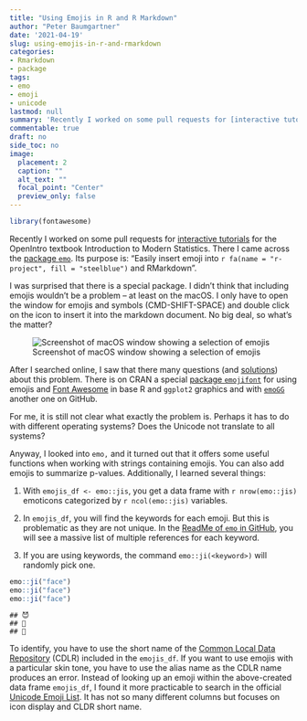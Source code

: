 ```yaml
---
title: "Using Emojis in R and R Markdown"
author: "Peter Baumgartner"
date: '2021-04-19'
slug: using-emojis-in-r-and-rmarkdown
categories:
- Rmarkdown
- package
tags:
- emo
- emoji
- unicode
lastmod: null
summary: 'Recently I worked on some pull requests for [interactive tutorials](https://github.com/OpenIntroStat/ims-tutorials) for the  OpenIntro textbook Introduction to Modern Statistics. There I came across the [package `emo`](https://github.com/hadley/emo). Its purpose is: "Easily insert emoji into R and R Markdown". This post describes some learnings on how to use this package.'
commentable: true
draft: no
side_toc: no
image:
  placement: 2    
  caption: ""
  alt_text: ""
  focal_point: "Center"
  preview_only: false
---
```


```r
library(fontawesome)
```

Recently I worked on some pull requests for [interactive tutorials](https://github.com/OpenIntroStat/ims-tutorials) for the OpenIntro textbook Introduction to Modern Statistics. There I came across the [package `emo`](https://github.com/hadley/emo). Its purpose is: "Easily insert emoji into `r fa(name = "r-project", fill = "steelblue")` and RMarkdown".

I was surprised that there is a special package. I didn't think that including emojis wouldn't be a problem -- at least on the macOS. I only have to open the window for emojis and symbols (CMD-SHIFT-SPACE) and double click on the icon to insert it into the markdown document. No big deal, so what's the matter?

![Screenshot of macOS window showing a selection of emojis](images/macOs-emojis-min.png)

After I searched online, I saw that there many questions (and [solutions](https://stackoverflow.com/questions/52378661/how-to-display-emojis-in-ggplot2-using-emo-package-in-r)) about this problem. There is on CRAN a special [package `emojifont`](https://cran.r-project.org/web/packages/emojifont/index.html) for using emojis and [Font Awesome](https://fontawesome.com/) in base R and `ggplot2` graphics and with [`emoGG`](https://github.com/dill/emoGG) another one on GitHub.

For me, it is still not clear what exactly the problem is. Perhaps it has to do with different operating systems? Does the Unicode not translate to all systems?

Anyway, I looked into `emo,` and it turned out that it offers some useful functions when working with strings containing emojis. You can also add emojis to summarize p-values. Additionally, I learned several things:

1.  With `emojis_df <- emo::jis`, you get a data frame with `r nrow(emo::jis)` emoticons categorized by `r ncol(emo::jis)` variables.

2.  In `emojis_df`, you will find the keywords for each emoji. But this is problematic as they are not unique. In the [ReadMe of `emo` in GitHub](https://github.com/hadley/emo#keywords), you will see a massive list of multiple references for each keyword.

3.  If you are using keywords, the command `emo::ji(<keyword>)` will randomly pick one.

```r
emo::ji("face")
emo::ji("face")
emo::ji("face")

```

    ## 😈
    ## 💆 
    ## 👼 

To identify, you have to use the short name of the [Common Local Data Repository](http://cldr.unicode.org/) (CDLR) included in the `emojis_df`. If you want to use emojis with a particular skin tone, you have to use the alias name as the CDLR name produces an error. Instead of looking up an emoji within the above-created data frame `emojis_df`, I found it more practicable to search in the official [Unicode Emoji List](https://www.unicode.org/emoji/charts/emoji-list.html). It has not so many different columns but focuses on icon display and CLDR short name.

```{=html}
<span class='Z3988' title='url_ver=Z39.88-2004&amp;ctx_ver=Z39.88-2004&amp;rfr_id=info%3Asid%2Fzotero.org%3A2&amp;rft_val_fmt=info%3Aofi%2Ffmt%3Akev%3Amtx%3Adc&amp;rft.type=blogPost&amp;rft.title=Using%20Emojis%20in%20R%20and%20R%20Markdown&amp;rft.source=Thought%20splinters&amp;rft.rights=CC%20BY-SA%204.0&amp;rft.description=Recently%20I%20worked%20on%20some%20pull%20requests%20for%20[interactive%20tutorials](https://github.com/OpenIntroStat/ims-tutorials)%20for%20the%20%20OpenIntro%20textbook%20Introduction%20to%20Modern%20Statistics.%20There%20I%20came%20across%20the%20[package%20%60emo%60](https://github.com/hadley/emo).%20Its%20purpose%20is:%20%22Easily%20insert%20emoji%20into%20R%20and%20R%20Markdown%22.%20This%20post%20describes%20some%20learnings%20on%20how%20to%20use%20this%20package.&amp;rft.identifier=https%3A%2F%2Fnotes.peter-baumgartner.net%2Fpost%2F2021%2F2021-04-19-using-emojis-in-r-and-rmarkdown.en%2Fusing-emojis-in-r-and-rmarkdown&amp;rft.aufirst=Peter&amp;rft.aulast=Baumgartner&amp;rft.au=Peter%20Baumgartner&amp;rft.date=2021-04-19&amp;rft.language=en'></span> 
```
